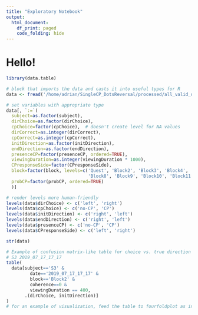 ```yaml
---
title: "Exploratory Notebook"
output:
  html_document:
    df_print: paged
    code_folding: hide
---
```

<!--
This is an [R Markdown](http://rmarkdown.rstudio.com) Notebook. When you execute code within the notebook, the results appear beneath the code. 

Try executing this chunk by clicking the *Run* button within the chunk or by placing your cursor inside it and pressing *Ctrl+Shift+Enter*. 

Add a new chunk by clicking the *Insert Chunk* button on the toolbar or by pressing *Ctrl+Alt+I*.

When you save the notebook, an HTML file containing the code and output will be saved alongside it (click the *Preview* button or press *Ctrl+Shift+K* to preview the HTML file).

The preview shows you a rendered HTML copy of the contents of the editor. Consequently, unlike *Knit*, *Preview* does not run any R code chunks. Instead, the output of the chunk when it was last run in the editor is displayed.
-->

# Hello!

```r
library(data.table)
```
```r
# block that imports the data and casts it into useful types for R
data <- fread('/home/adrian/SingleCP_DotsReversal/processed/all_valid_data.csv')

# set variables with appropriate type
data[, `:=`(
  subject=as.factor(subject),
  dirChoice=as.factor(dirChoice),
  cpChoice=factor(cpChoice),  # doesn't create level for NA values
  dirCorrect=as.integer(dirCorrect),
  cpCorrect=as.integer(cpCorrect),
  initDirection=as.factor(initDirection),
  endDirection=as.factor(endDirection),
  presenceCP=factor(presenceCP, ordered=TRUE),
  viewingDuration=as.integer(viewingDuration * 1000),
  CPresponseSide=factor(CPresponseSide),
  block=factor(block, levels=c('Quest', 'Block2', 'Block3', 'Block4', 'Block5', 'Block6', 'Block7',
                               'Block8', 'Block9', 'Block10', 'Block11')),
  probCP=factor(probCP, ordered=TRUE)
  )]

# render levels more human-friendly
levels(data$dirChoice) <- c('left', 'right')
levels(data$cpChoice) <- c('no-CP', 'CP')
levels(data$initDirection) <- c('right', 'left')
levels(data$endDirection) <- c('right', 'left')
levels(data$presenceCP) <- c('no-CP', 'CP')
levels(data$CPresponseSide) <- c('left', 'right')
```


```r
str(data)
```

```r
# Example of confusion matrix-like table for choice vs. true direction of motion
# S3 2019_07_17_17_17
table(
  data[subject=='S3' &
         date=='2019_07_17_17_17' & 
         block=='Block2' & 
         coherence==0 & 
         viewingDuration == 400,
       .(dirChoice, initDirection)]
)
# for an example of visualization, feed the table to fourfoldplot as in https://stackoverflow.com/a/23891764
```

```r

```

